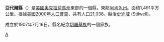 {{Otheruses|亞代爾縣|subject=美國奧克拉荷州的一個縣|other=同名的縣}}
{{Unreferenced|time=2020-06-27T00:38:00+00:00}}
{{Infobox U.S. County
| county = 亞代爾縣
| state = 俄克拉何馬州
| en county = Adair County
| en state = Oklahoma
| seal = 
| founded year = 1907  
| founded date =   
| seat wl = Stilwell
| largest city wl =  
| area_total_sq_mi = 577
| area_total_km2 = 1494
| area_land_sq_mi = 576
| area_land_km2 = 1491
| area_water_sq_mi = 1
| area_water_km2 = 4
| area percentage = 
| census yr = [[2000_United_States_Census|2000]]
| pop = 21038
| density_sq_mi = 36
| density_km2 = 14
| time zone = Central
| UTC offset = -6
| DST offset = -5
| footnotes = 
| web =
| named for = The [[Adair|Adair]] family of the [[Cherokee|Cherokee]] tribe.
}}
'''亞代爾縣'''（{{lang-en|Adair County}}）是[[美國|美國]][[奧克拉荷馬州|奧克拉荷馬州]]東部的一個縣，東鄰[[阿肯色州|阿肯色州]]。面積1,491平方公里。根據[[美國2000年人口普查|美國2000年人口普查]]，共有人口21,038。縣治[[史迪威_(奧克拉荷馬州)|史迪威]] (Stilwell)。

成立於1907年7月16日。縣名紀念[[切羅基族|切羅基族]]的一個家族。

{{Oklahoma-stub}}
{{Oklahoma}}
{{normdaten}}
{{DEFAULTSORT:Adair County}}
[[Category:俄克拉何马州行政区划|A]]